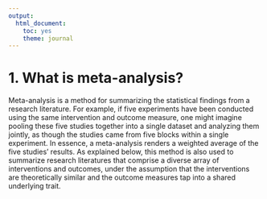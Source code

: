 ```yaml
---
output:
  html_document:
    toc: yes
    theme: journal
---
```


<!-- title: "10 Things to Know About Conducting a Meta-Analysis" -->
<!-- author: 'Methods Guide Author: Don Green' -->

1. What is meta-analysis?
==
Meta-analysis is a method for summarizing the statistical findings from a research literature.  For example, if five experiments have been conducted using the same intervention and outcome measure, one might imagine pooling these five studies together into a single dataset and analyzing them jointly, as though the studies came from five blocks within a single experiment.  In essence, a meta-analysis renders a weighted average of the five studies’ results.  As explained below, this method is also used to summarize research literatures that comprise a diverse array of interventions and outcomes, under the assumption that the interventions are theoretically similar and the outcome measures tap into a shared underlying trait.

